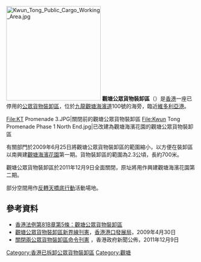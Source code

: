 [[File:Kwun_Tong_Public_Cargo_Working_Area.jpg|250px]]
'''觀塘公眾貨物裝卸區'''（{{lang-en|'''Kwun Tong Public Cargo Working Area'''}}）是[[香港|香港]]一座已停用的[[公眾貨物裝卸區|公眾貨物裝卸區]]，位於[[九龍|九龍]][[觀塘|觀塘]][[海濱道|海濱道]]100號的海旁，臨近[[維多利亞港|維多利亞港]]。

<gallery>
File:KT Promenade 3.JPG|關閉前的觀塘公眾貨物裝卸區
File:Kwun Tong Promenade Phase 1 North End.jpg|已改建為觀塘海濱花園的觀塘公眾貨物裝卸區
</gallery>

有關部門於2009年6月25日將觀塘公眾貨物裝卸區的範圍縮小，以方便在裝卸區以南興建[[觀塘海濱花園|觀塘海濱花園]]第一期。貨物裝卸區的範圍為2.3公頃，長約700米。

觀塘公眾貨物裝卸區於2011年12月9日全面關閉，原址將用作興建觀塘海濱花園第二期。

部分空間用作[[反轉天橋底行動|反轉天橋底行動]]活動場地。

==參考資料==
*[http://www.legislation.gov.hk/blis_ind.nsf/6033a8cc1f220686482564840019d2f2/022953d6081a00fa482575df0032fcb1?OpenDocument 香港法例第81B章第5條：觀塘公眾貨物裝卸區]
*[https://web.archive.org/web/20110819192238/http://www.pdc.gov.hk/chi/bulletin/press30042009.htm 觀塘公眾貨物裝卸區新界線刊憲]，[[香港港口發展局|香港港口發展局]]，2009年4月30日
*[http://www.info.gov.hk/gia/general/201112/09/P201112080161.htm 關閉兩公眾貨物裝卸區命令刊憲] {{Wayback|url=http://www.info.gov.hk/gia/general/201112/09/P201112080161.htm |date=20190902042740 }}，香港政府新聞公佈，2011年12月9日

[[Category:香港已拆卸公眾貨物裝卸區|Category:香港已拆卸公眾貨物裝卸區]]
[[Category:觀塘|Category:觀塘]]